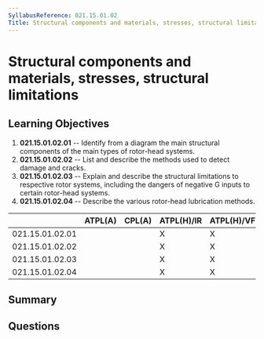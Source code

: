 ```yaml
---
SyllabusReference: 021.15.01.02
Title: Structural components and materials, stresses, structural limitations
---
```


# Structural components and materials, stresses, structural limitations

## Learning Objectives

1. **021.15.01.02.01** -- Identify from a diagram the main structural components
   of the main types of rotor-head systems.
2. **021.15.01.02.02** -- List and describe the methods used to detect damage
   and cracks.
3. **021.15.01.02.03** -- Explain and describe the structural limitations to
   respective rotor systems, including the dangers of negative G inputs to
   certain rotor-head systems.
4. **021.15.01.02.04** -- Describe the various rotor-head lubrication methods.

|                 | ATPL(A) | CPL(A) | ATPL(H)/IR | ATPL(H)/VFR | CPL(H) | IR  | CBIR(A) |
| --------------- | ------- | ------ | ---------- | ----------- | ------ | --- | ------- |
| 021.15.01.02.01 |         |        | X          | X           | X      |     |         |
| 021.15.01.02.02 |         |        | X          | X           | X      |     |         |
| 021.15.01.02.03 |         |        | X          | X           | X      |     |         |
| 021.15.01.02.04 |         |        | X          | X           | X      |     |         |

## Summary

## Questions
